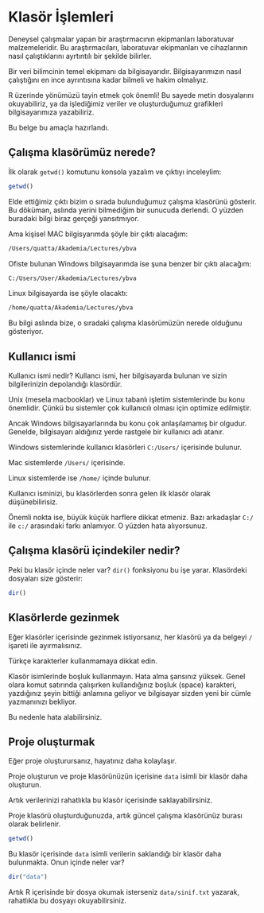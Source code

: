 # Klasör İşlemleri {#sec-klasor}

Deneysel çalışmalar yapan bir araştırmacının ekipmanları laboratuvar malzemeleridir. Bu araştırmacıları, laboratuvar ekipmanları ve cihazlarının nasıl çalıştıklarını ayrtıntılı bir şekilde bilirler.

Bir veri bilimcinin temel ekipmanı da bilgisayarıdır. Bilgisayarımızın nasıl çalıştığını en ince ayrıntısına kadar bilmeli ve hakim olmalıyız.

R üzerinde yönümüzü tayin etmek çok önemli! Bu sayede metin dosyalarını okuyabiliriz, ya da işlediğimiz veriler ve oluşturduğumuz grafikleri bilgisayarımıza yazabiliriz.

Bu belge bu amaçla hazırlandı.

## Çalışma klasörümüz nerede?

İlk olarak `getwd()` komutunu konsola yazalım ve çıktıyı inceleylim:

```r
getwd()
```

Elde ettiğimiz çıktı bizim o sırada bulunduğumuz çalışma klasörünü gösterir. Bu döküman, aslında yerini bilmediğim bir sunucuda derlendi. O yüzden buradaki bilgi biraz gerçeği yansıtmıyor.

Ama kişisel MAC bilgisyarımda şöyle bir çıktı alacağım:

```bash
/Users/quatta/Akademia/Lectures/ybva
```

Ofiste bulunan Windows bilgisayarımda ise şuna benzer bir çıktı alacağım:

```bash
C:/Users/User/Akademia/Lectures/ybva
```

Linux bilgisayarda ise şöyle olacaktı:

```bash
/home/quatta/Akademia/Lectures/ybva
```

Bu bilgi aslında bize, o sıradaki çalışma klasörümüzün nerede olduğunu gösteriyor. 

## Kullanıcı ismi

Kullanıcı ismi nedir? Kullancı ismi, her bilgisayarda bulunan ve sizin bilgilerinizin depolandığı klasördür.

Unix (mesela macbooklar) ve Linux tabanlı  işletim sistemlerinde bu konu önemlidir. Çünkü bu sistemler çok kullanıcılı olması için optimize edilmiştir.

Ancak Windows bilgisayarlarında bu konu çok anlaşılamamış bir olgudur. Genelde, bilgisayarı aldığınız yerde rastgele bir kullanıcı adı atanır. 

Windows sistemlerinde kullanıcı klasörleri `C:/Users/` içerisinde bulunur.

Mac sistemlerde `/Users/` içerisinde.

Linux sistemlerde ise `/home/` içinde bulunur.

Kullanıcı isminizi, bu klasörlerden sonra gelen ilk klasör olarak düşünebilirisiz.

Önemli nokta ise, büyük küçük harflere dikkat etmeniz. Bazı arkadaşlar `C:/` ile `c:/` arasındaki farkı anlamıyor. O yüzden hata alıyorsunuz.

## Çalışma klasörü içindekiler nedir?

Peki bu klasör içinde neler var? `dir()` fonksiyonu bu işe yarar. Klasördeki dosyaları size gösterir:

```r
dir()
```

## Klasörlerde gezinmek

Eğer klasörler içerisinde gezinmek istiyorsanız, her klasörü ya da belgeyi `/` işareti ile ayırmalısınız.

Türkçe karakterler kullanmamaya dikkat edin.

Klasör isimlerinde boşluk kullanmayın. Hata alma şansınız yüksek. Genel olara komut satırında çalışırken kullandığınız boşluk (space) karakteri, yazdığınız şeyin bittiği anlamına geliyor ve bilgisayar sizden yeni bir cümle yazmanınızı bekliyor.

Bu nedenle hata alabilirsiniz.

## Proje oluşturmak

Eğer proje oluşturursanız, hayatınız daha kolaylaşır.

Proje oluşturun ve proje klasörünüzün içerisine `data` isimli bir klasör daha oluşturun.

Artık verilerinizi rahatlıkla bu klasör içerisinde saklayabilirsiniz.

Proje klasörü oluşturduğunuzda, artık güncel çalışma klasörünüz burası olarak belirlenir.

```r
getwd()
```

Bu klasör içerisinde `data` isimli verilerin saklandığı bir klasör daha bulunmakta. Onun içinde neler var?

```r
dir("data")
```

Artık R içerisinde bir dosya okumak isterseniz `data/sinif.txt` yazarak, rahatlıkla bu dosyayı okuyabilirsiniz.



